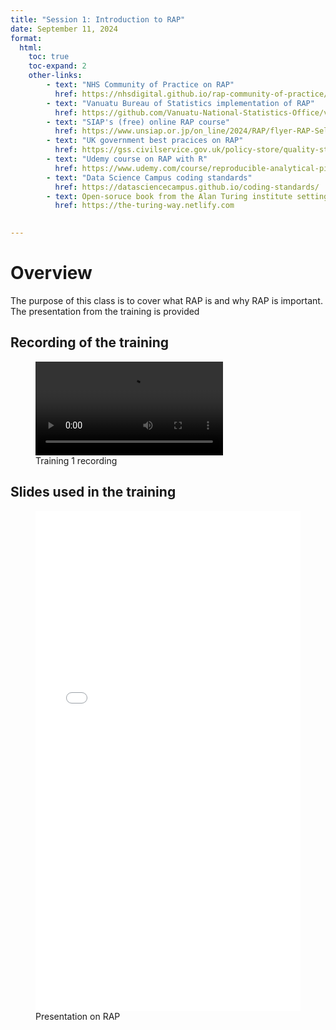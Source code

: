 ```yaml
---
title: "Session 1: Introduction to RAP"
date: September 11, 2024
format:
  html:
    toc: true
    toc-expand: 2
    other-links:
        - text: "NHS Community of Practice on RAP"
          href: https://nhsdigital.github.io/rap-community-of-practice/introduction_to_RAP/what_is_RAP/
        - text: "Vanuatu Bureau of Statistics implementation of RAP"
          href: https://github.com/Vanuatu-National-Statistics-Office/vnso-RAP-marketStats-materials
        - text: "SIAP's (free) online RAP course"
          href: https://www.unsiap.or.jp/on_line/2024/RAP/flyer-RAP-Self-paced.pdf
        - text: "UK government best pracices on RAP"
          href: https://gss.civilservice.gov.uk/policy-store/quality-statistics-in-government/#reproducible-analytical-pipelines-rap-
        - text: "Udemy course on RAP with R"
          href: https://www.udemy.com/course/reproducible-analytical-pipelines/
        - text: "Data Science Campus coding standards"
          href: https://datasciencecampus.github.io/coding-standards/
        - text: Open-soruce book from the Alan Turing institute setting out how to do reproducible data science
          href: https://the-turing-way.netlify.com

        
---
```

# Overview

The purpose of this class is to cover what RAP is and why RAP is important. The presentation from the training is provided

## Recording of the training 

![Training 1 recording](https://file.notion.so/f/f/3e3fd5c7-4d8f-4e03-80ee-afa84877c8f3/1ab4d22d-bebb-4a16-a0f0-c342f3068c12/Reminder__Invitation_to_the_session_of_the_ESCAP_Big_Data_Project_Web_Scraping_Prices_for_CPI_Training_Programme__Developing_a_Reproducible_Analytical_Pipeline-20240911_090309-Meeting_Recording.mp4?table=block&id=c42236c1-ed2f-49c5-b8b9-49cba6a064ff&spaceId=3e3fd5c7-4d8f-4e03-80ee-afa84877c8f3&expirationTimestamp=1734904800000&signature=_AJJKq4YNm6q3zeKxUg_Lb9s1DHge77aVsGa4IEauoY&downloadName=Reminder_+Invitation+to+the+session+of+the+ESCAP+Big+Data+Project+Web+Scraping+Prices+for+CPI+Training+Programme_+Developing+a+Reproducible+Analytical+Pipeline-20240911_090309-Meeting+Recording.mp4)

## Slides used in the training

![Presentation on RAP](WhatIsRAP-handout.pdf){width="100%" height="800"}